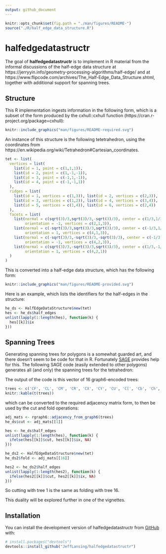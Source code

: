 ```yaml
---
output: github_document
---
```


<!-- README.md is generated from README.Rmd. Please edit that file -->

```r
knitr::opts_chunk$set(fig.path = "./man/figures/README-")
source("./R/half_edge_data_structure.R")
```

# halfedgedatastructr

The goal of **halfedgedatastructr** is to implement in R material from the informal discussions of the half-edge data structure at https://jerryyin.info/geometry-processing-algorithms/half-edge/ and
at https://www.flipcode.com/archives/The_Half-Edge_Data_Structure.shtml, together with additional support for spanning trees.


## Structure

This R implementation ingests information in the following form, which is a subset of the form produced by the cxhull::cxhull function (https://cran.r-project.org/package=cxhull):

```r
knitr::include_graphics("man/figures/README-required.svg")
```


An instance of this structure is the following tetetrahedron, using the coordinates from https://en.wikipedia.org/wiki/Tetrahedron#Cartesian_coordinates.

```r
tet <- list(
  vertices = list(
    list(id = 1, point = c(1,1,1)),
    list(id = 2, point = c(1,-1,-1)),
    list(id = 3, point = c(-1,1,-1)),
    list(id = 4, point = c(-1,-1,1))
  ),
  ridges = list(
    list(id = 1, vertices = c(1,3)), list(id = 2, vertices = c(2,3)),
    list(id = 3, vertices = c(1,2)), list(id = 4, vertices = c(3,4)),
    list(id = 5, vertices = c(1,4)), list(id = 6, vertices = c(2,4))
  ),
  facets = list(
    list(normal = c(sqrt(3)/3,sqrt(3)/3,-sqrt(3)/3), center = c(1/3,1/3,-1/3),
         orientation = -1, vertices = c(2,1,3)),
    list(normal = c(-sqrt(3)/3,sqrt(3)/3,sqrt(3)/3), center = c(-1/3,1/3,1/3),
         orientation = 1, vertices = c(4,1,3)),
    list(normal = c(-sqrt(3)/3,-sqrt(3)/3,-sqrt(3)/3), center = c(-1/3,-1/3,-1/3),
         orientation = -1, vertices = c(4,2,3)),
    list(normal = c(sqrt(3)/3,-sqrt(3)/3,sqrt(3)/3), center = c(1/3,-1/3,1/3),
         orientation = 1, vertices = c(4,2,1))
  )
)
```


This is converted into a half-edge data structure, which has the following form:
```r
knitr::include_graphics("man/figures/README-provided.svg")
```

Here is an example, which lists the identifiers for the half-edges in the structure:
```r
he_ds <- HalfEdgeDataStructure$new(tet)
hes <- he_ds$half_edges
unlist(lapply(1:length(hes), function(k) {
  hes[[k]]$ix
}))
```

## Spanning Trees

Generating spanning trees for polygons is a somewhat guarded art, and there doesn't seem to be code for that in R. Fortunately [SAGE](https://doc.sagemath.org/html/en/reference/graphs/sage/graphs/spanning_tree.html#sage.graphs.spanning_tree.spanning_trees) provides help for this. The following SAGE code (easily extended to other polygons) generates all (and only) the spanning trees for the tetrahedron:

```{=html}
<script src="https://sagecell.sagemath.org/static/embedded_sagecell.js" data-external="1"></script>
<script>sagecell.makeSagecell({"inputLocation": ".sage"});</script>
<link rel="stylesheet" type="text/css" href="https://sagecell.sagemath.org/static/sagecell_embed.css"  data-external="1">
<div class="sage">
  <script type="text/x-sage">
tet = graphs.TetrahedralGraph()
tet.relabel({0:1, 1:2, 2:3, 3:4})
tst = tet.spanning_trees()
reps = []
for i,t in enumerate(tst):
    reps.append(t.graph6_string())
print(*reps, sep = ", ")
  </script>
</div>
```

The output of the code is this vector of 16 graph6-encoded trees:

```r
trees <- c('CF', 'CL', 'CM', 'CR', 'CX', 'CY', 'CU', 'C[', 'Cb', 'Ch', 'Ci', 'Cd', 'Ck', 'Cp', 'Cq', 'Cs')
knitr::kable(t(trees))
```
which can be converted to the required adjacency matrix form, to then be used by the cut and fold operations:

```r
adj_mats <- rgraph6::adjacency_from_graph6(trees)
he_ds$cut <- adj_mats[[1]]

hes <- he_ds$half_edges
unlist(lapply(1:length(hes), function(k) {
  ifelse(hes[[k]]$cut, hes[[k]]$ix, NA)
}))

he_ds2 <- HalfEdgeDataStructure$new(tet)
he_ds2$fold <- adj_mats[[16]]

hes2 <- he_ds2$half_edges
unlist(lapply(1:length(hes2), function(k) {
  ifelse(hes2[[k]]$cut, hes2[[k]]$ix, NA)
}))
```

So cutting with tree 1 is the same as folding with tree 16. 

This duality will be explored further in one of the vignettes.

## Installation

You can install the development version of halfedgedatastructr from [GitHub](https://github.com/) with:

``` r
# install.packages("devtools")
devtools::install_github("JeffLansing/halfedgedatastructr")
```


